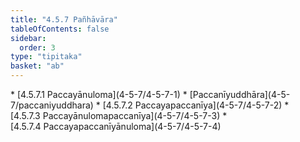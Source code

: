 ```yaml
---
title: "4.5.7 Pañhāvāra"
tableOfContents: false
sidebar:
  order: 3
type: "tipitaka"
basket: "ab"
---
```



<DynamicBreadcrumb />



<TableOfContents>
* [4.5.7.1 Paccayānuloma](4-5-7/4-5-7-1)
* [Paccanīyuddhāra](4-5-7/paccaniyuddhara)
* [4.5.7.2 Paccayapaccanīya](4-5-7/4-5-7-2)
* [4.5.7.3 Paccayānulomapaccanīya](4-5-7/4-5-7-3)
* [4.5.7.4 Paccayapaccanīyānuloma](4-5-7/4-5-7-4)
</TableOfContents>